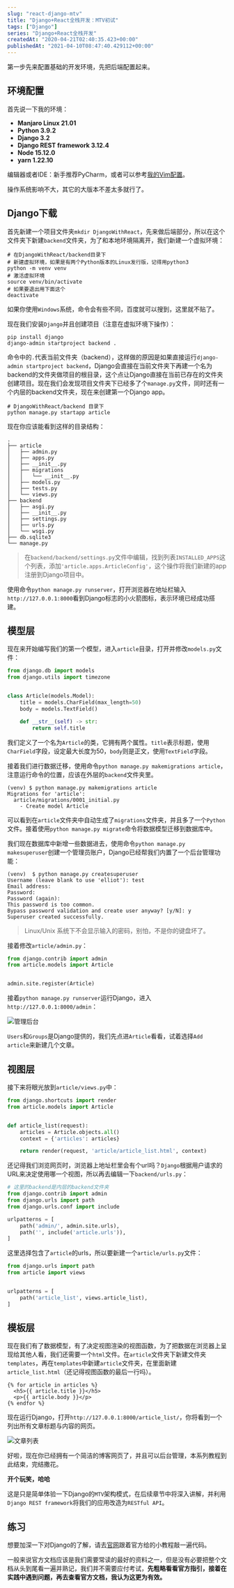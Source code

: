 ```yaml
---
slug: "react-django-mtv"
title: "Django+React全栈开发：MTV初试"
tags: ["Django"]
series: "Django+React全栈开发"
createdAt: "2020-04-21T02:40:35.423+00:00"
publishedAt: "2021-04-10T08:47:40.429112+00:00"
---
```


第一步先来配置基础的开发环境，先把后端配置起来。

## 环境配置

首先说一下我的环境：

- **Manjaro Linux 21.01**
- **Python 3.9.2**
- **Django 3.2**
- **Django REST framework 3.12.4**
- **Node 15.12.0**
- **yarn 1.22.10**

编辑器或者IDE：新手推荐PyCharm，或者可以参考[我的Vim配置](https://github.com/Eliot00/ElliotVim)。

操作系统影响不大，其它的大版本不差太多就行了。

## Django下载

首先新建一个项目文件夹`mkdir DjangoWithReact`，先来做后端部分，所以在这个文件夹下新建`backend`文件夹，为了和本地环境隔离开，我们新建一个虚拟环境：

```shell
# 在DjangoWithReact/backend目录下
# 新建虚拟环境，如果是有两个Python版本的Linux发行版，记得用python3
python -m venv venv
# 激活虚拟环境
source venv/bin/activate
# 如果要退出用下面这个
deactivate
```

如果你使用`Windows`系统，命令会有些不同，百度就可以搜到，这里就不贴了。

现在我们安装`Django`并且创建项目（注意在虚拟环境下操作）：

```shell
pip install django
django-admin startproject backend .
```

命令中的`.`代表当前文件夹（backend），这样做的原因是如果直接运行`django-admin startproject backend`，Django会直接在当前文件夹下再建一个名为backend的文件夹做项目的根目录，这个点让Django直接在当前已存在的文件夹创建项目。现在我们会发现项目文件夹下已经多了个`manage.py`文件，同时还有一个内层的backend文件夹，现在来创建第一个Django app。

```shell
# DjangoWithReact/backend 目录下
python manage.py startapp article
```

现在你应该能看到这样的目录结构：

```
.
├── article
│   ├── admin.py
│   ├── apps.py
│   ├── __init__.py
│   ├── migrations
│   │   └── __init__.py
│   ├── models.py
│   ├── tests.py
│   └── views.py
├── backend
│   ├── asgi.py
│   ├── __init__.py
│   ├── settings.py
│   ├── urls.py
│   └── wsgi.py
├── db.sqlite3
└── manage.py
```

> 在`backend/backend/settings.py`文件中编辑，找到列表`INSTALLED_APPS`这个列表，添加`'article.apps.ArticleConfig'`，这个操作将我们新建的app注册到Django项目中。

使用命令`python manage.py runserver`，打开浏览器在地址栏输入`http://127.0.0.1:8000`看到Django标志的小火箭图标，表示环境已经成功搭建。

## 模型层

现在来开始编写我们的第一个模型，进入`article`目录，打开并修改`models.py`文件：

```python
from django.db import models
from django.utils import timezone


class Article(models.Model):
    title = models.CharField(max_length=50)
    body = models.TextField()

    def __str__(self) -> str:
        return self.title
```

我们定义了一个名为`Article`的类，它拥有两个属性。`title`表示标题，使用`CharField`字段，设定最大长度为50，`body`则是正文，使用`TextField`字段。

接着我们进行数据迁移，使用命令`python manage.py makemigrations article`，注意运行命令的位置，应该在外层的`backend`文件夹里。

```
(venv) $ python manage.py makemigrations article 
Migrations for 'article':
  article/migrations/0001_initial.py
    - Create model Article
```

可以看到在`article`文件夹中自动生成了`migrations`文件夹，并且多了一个`Python`文件。接着使用`python manage.py migrate`命令将数据模型迁移到数据库中。

我们现在数据库中新增一些数据进去，使用命令`python manage.py makesuperuser`创建一个管理员账户，Django已经帮我们内置了一个后台管理功能：

```
(venv)  $ python manage.py createsuperuser
Username (leave blank to use 'elliot'): test
Email address: 
Password: 
Password (again): 
This password is too common.
Bypass password validation and create user anyway? [y/N]: y
Superuser created successfully.

```

> Linux/Unix 系统下不会显示输入的密码，别怕，不是你的键盘坏了。

接着修改`article/admin.py`：

```python
from django.contrib import admin
from article.models import Article


admin.site.register(Article)
```

接着`python manage.py runserver`运行Django，进入`http://127.0.0.1:8000/admin`：


![管理后台](https://i.loli.net/2021/04/10/QGwSzEZXDYTtcVh.png)

`Users`和`Groups`是Django提供的，我们先点进`Article`看看，试着选择`Add article`来新建几个文章。


## 视图层

接下来将眼光放到`article/views.py`中：

```python
from django.shortcuts import render
from article.models import Article


def article_list(request):
    articles = Article.objects.all()
    context = {'articles': articles}

    return render(request, 'article/article_list.html', context)
```

还记得我们浏览网页时，浏览器上地址栏里会有个url吗？`Django`根据用户请求的URL来决定使用哪一个视图，所以再去编辑一下`backend/urls.py`：

```python
# 这里的backend是内层的backend文件夹
from django.contrib import admin
from django.urls import path
from django.urls.conf import include

urlpatterns = [
    path('admin/', admin.site.urls),
    path('', include('article.urls')),
]
```

这里选择包含了`article`的urls，所以要新建一个`article/urls.py`文件：

```python
from django.urls import path
from article import views


urlpatterns = [
    path('article_list', views.article_list),
]
```

## 模板层

现在我们有了数据模型，有了决定视图渲染的视图函数，为了把数据在浏览器上呈现给其他人看，我们还需要一个`html`文件。在`article`文件夹下新建文件夹`templates`，再在`templates`中新建`article`文件夹，在里面新建`article_list.html`（还记得视图函数的最后一行吗）。

```
{% for article in articles %}
  <h5>{{ article.title }}</h5>
  <p>{{ article.body }}</p>
{% endfor %}
```

现在运行Django，打开`http://127.0.0.1:8000/article_list/`，你将看到一个列出所有文章标题与内容的网页。

![文章列表](https://i.loli.net/2021/04/10/Kp5EINa3k4wiMWD.png)

好啦，现在你已经拥有一个简洁的博客网页了，并且可以后台管理，本系列教程到此结束，完结撒花。


**开个玩笑，哈哈**

这是只是简单体验一下Django的`MTV`架构模式，在后续章节中将深入讲解，并利用`Django REST framework`将我们的应用改造为`RESTful API`。

## 练习

想要加深一下对Django的了解，请去[官网](https://www.djangoproject.com/)跟着官方给的小教程敲一遍代码。

一般来说官方文档应该是我们需要常读的最好的资料之一，但是没有必要把整个文档从头到尾看一遍并熟记，我们并不需要应付考试，**先粗略看看官方指引，接着在实践中遇到问题，再去查看官方文档，我认为这更为有效。**
